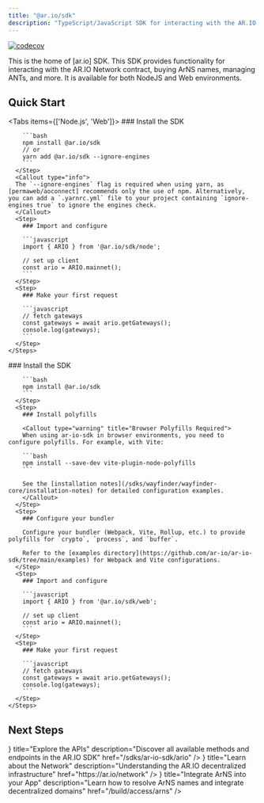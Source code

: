 ```yaml
---
title: "@ar.io/sdk"
description: "TypeScript/JavaScript SDK for interacting with the AR.IO ecosystem"
---
```



[![codecov](https://codecov.io/gh/ar-io/ar-io-sdk/graph/badge.svg?token=7dXKcT7dJy)](https://codecov.io/gh/ar-io/ar-io-sdk)

This is the home of [ar.io] SDK. This SDK provides functionality for interacting with the AR.IO Network contract, buying ArNS names, managing ANTs, and more. It is available for both NodeJS and Web environments.

## Quick Start

<Tabs items={['Node.js', 'Web']}>
  <Tab value="Node.js">
    <Steps>
      <Step>
        ### Install the SDK

        ```bash
        npm install @ar.io/sdk
        // or
        yarn add @ar.io/sdk --ignore-engines
        ```
      </Step>
      <Callout type="info">
      The `--ignore-engines` flag is required when using yarn, as [permaweb/aoconnect] recommends only the use of npm. Alternatively, you can add a `.yarnrc.yml` file to your project containing `ignore-engines true` to ignore the engines check.
      </Callout>
      <Step>
        ### Import and configure

        ```javascript
        import { ARIO } from '@ar.io/sdk/node';

        // set up client
        const ario = ARIO.mainnet();
        ```
      </Step>
      <Step>
        ### Make your first request

        ```javascript
        // fetch gateways
        const gateways = await ario.getGateways();
        console.log(gateways);
        ```
      </Step>
    </Steps>

  </Tab>
  
  <Tab value="Web">
    <Steps>
      <Step>
        ### Install the SDK

        ```bash
        npm install @ar.io/sdk
        ```
      </Step>
      <Step>
        ### Install polyfills

        <Callout type="warning" title="Browser Polyfills Required">
        When using ar-io-sdk in browser environments, you need to configure polyfills. For example, with Vite:

        ```bash
        npm install --save-dev vite-plugin-node-polyfills
        ```

        See the [installation notes](/sdks/wayfinder/wayfinder-core/installation-notes) for detailed configuration examples.
        </Callout>
      </Step>
      <Step>
        ### Configure your bundler

        Configure your bundler (Webpack, Vite, Rollup, etc.) to provide polyfills for `crypto`, `process`, and `buffer`.

        Refer to the [examples directory](https://github.com/ar-io/ar-io-sdk/tree/main/examples) for Webpack and Vite configurations.
      </Step>
      <Step>
        ### Import and configure

        ```javascript
        import { ARIO } from '@ar.io/sdk/web';

        // set up client
        const ario = ARIO.mainnet();
        ```
      </Step>
      <Step>
        ### Make your first request

        ```javascript
        // fetch gateways
        const gateways = await ario.getGateways();
        console.log(gateways);
        ```
      </Step>
    </Steps>

  </Tab>
</Tabs>

## Next Steps

<Cards>
  <Card
    icon={<BookOpen />}
    title="Explore the APIs"
    description="Discover all available methods and endpoints in the AR.IO SDK"
    href="/sdks/ar-io-sdk/ario"
  />
  <Card
    icon={<Network />}
    title="Learn about the Network"
    description="Understanding the AR.IO decentralized infrastructure"
    href="https://ar.io/network"
  />
  <Card
    icon={<Globe />}
    title="Integrate ArNS into your App"
    description="Learn how to resolve ArNS names and integrate decentralized domains"
    href="/build/access/arns"
  />
</Cards>
